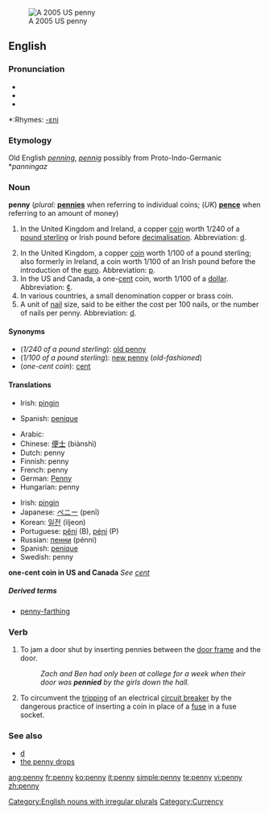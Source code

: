 {{see|Penny}}
[[Image:2005-Penny-Uncirculated-Obverse.png|thumb|A 2005 US penny]]
==English==

===Pronunciation===
* {{IPA|'pɛni}}
* {{SAMPA|/pE.ni/}}
*{{audio|en-us-penny.ogg|Audio (US)}}

*:Rhymes: [[Rhymes:English:-ɛni|-ɛni]]

===Etymology===
Old English ''[[penning]]'', ''[[pennig]]'' possibly from Proto-Indo-Germanic *''panningaz''

===Noun===
'''penny''' (''plural:'' '''[[pennies]]''' when referring to individual coins; (''UK'') '''[[pence]]''' when referring to an amount of money)

# {{context|formerly}} In the United Kingdom and Ireland, a copper [[coin]] worth 1/240 of a [[pound sterling]] or Irish pound before [[decimalisation]].  Abbreviation: [[d]].
# In the United Kingdom, a copper [[coin]] worth 1/100 of a pound sterling; also formerly in Ireland, a coin worth 1/100 of an Irish pound before the introduction of the [[euro]].  Abbreviation: [[p]].
# In the US and Canada, a one-[[cent]] coin, worth 1/100 of a [[dollar]].  Abbreviation: [[¢]].
# In various countries, a small denomination copper or brass coin.
# A unit of [[nail]] size, said to be either the cost per 100 nails, or the number of nails per penny.  Abbreviation: [[d]].

====Synonyms====
*(''1/240 of a pound sterling''): [[old penny]]
*(''1/100 of a pound sterling''): [[new penny]] (''old-fashioned'')
*(''one-cent coin''): [[cent]]

====Translations====
{{trans-top|1/240 of a pound sterling or Irish pound}}
*Irish: [[pingin]] {{f}}
{{trans-mid}}
*Spanish: [[penique]] {{m}}
{{trans-bottom}}

{{trans-top|1/100 of a pound sterling or Irish pound}}
*Arabic: {{Arab|[[البنس]]}} {{IPAchar|(al-bins)}} {{m}}
*Chinese: [[便士]] (biànshì)
*Dutch: penny {{m}}
*Finnish: penny
*French: penny {{m}}
*German: [[Penny]] {{m}}
*Hungarian: penny
{{trans-mid}}
*Irish: [[pingin]] {{f}}
*Japanese: [[ペニー]] (penī)
*Korean: [[일전]] (iljeon)
*Portuguese: [[pêni]] {{m}} (B), [[péni]] {{m}} (P)
*Russian: [[пенни]] (pénni) {{n}}
*Spanish: [[penique]] {{m}}
*Swedish: penny {{c}}
{{trans-bottom}}

'''one-cent coin in US and Canada'''
''See [[cent]]''

=====Derived terms=====
*[[penny-farthing]]



===Verb===
{{en-verb|pennys|pennying|pennied}}

# {{slang}} To jam a door shut by inserting pennies between the [[door frame]] and the door.
#:''Zach and Ben had only been at college for a week when their door was '''pennied''' by the girls down the hall.''
# {{context|jargon}} To circumvent the [[trip|tripping]] of an electrical [[circuit breaker]] by the dangerous practice of inserting a coin in place of a [[fuse]] in a fuse socket.

===See also===
*[[d]]
*[[the penny drops]]

[[Category:English nouns with irregular plurals]]
[[Category:Currency]]

[[ang:penny]]
[[fr:penny]]
[[ko:penny]]
[[it:penny]]
[[simple:penny]]
[[te:penny]]
[[vi:penny]]
[[zh:penny]]